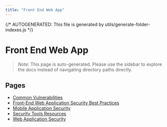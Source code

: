 ```yaml
---
title: "Front End Web App"
---
```


{/* AUTOGENERATED: This file is generated by utils/generate-folder-indexes.js */}

# Front End Web App

> _Note:_ This page is auto-generated. Please use the sidebar to explore the docs instead of
> navigating directory paths directly.

## Pages

- [Common Vulnerabilities](/front-end-web-app/common-vulnerabilities)
- [Front-End Web Application Security Best Practices](/front-end-web-app/overview)
- [Mobile Application Security](/front-end-web-app/mobile-application-security)
- [Security Tools Resources](/front-end-web-app/security-tools-resources)
- [Web Application Security](/front-end-web-app/web-application-security)
